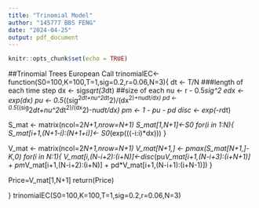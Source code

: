 ---
title: "Trinomial Model"
author: "145777 BBS FENG"
date: "2024-04-25"
output: pdf_document
---

```{r setup, include=FALSE}
knitr::opts_chunk$set(echo = TRUE)
```
##Trinomial Trees European Call
trinomialEC<-function(S0=100,K=100,T=1,sig=0.2,r=0.06,N=3){
  dt <- T/N  ###length of each time step
  dx <- sig*sqrt(3*dt) ##size of each 
  nu <- r - 0.5*sig^2 
  edx <- exp(dx)
  pu <- 0.5*((sig^2*dt+nu^2*dt^2)/(dx^2)+nu*dt/dx)
  pd <- 0.5*((sig^2*dt+nu^2*dt^2)/(dx^2)-nu*dt/dx)
  pm <- 1 - pu - pd
  disc <- exp(-r*dt)
  
  S_mat <- matrix(ncol=2*N+1,nrow=N+1)
  S_mat[1,N+1]<-S0
  for(i in 1:N){
    S_mat[i+1,(N+1-i):(N+1+i)]<- S0*(exp(((-i:i)*dx)))
  }
  
  V_mat <- matrix(ncol=2*N+1,nrow=N+1)
  V_mat[N+1,] <- pmax(S_mat[N+1,]-K,0)
  for(i in N:1){
    V_mat[i,(N-i+2):(i+N)]<-disc*(pu*V_mat[i+1,(N-i+3):(i+N+1)] + pm*V_mat[i+1,(N-i+2):(i+N)] + pd*V_mat[i+1,(N-i+1):(i+N-1)])
  }
  
  Price=V_mat[1,N+1]
  return(Price)
  
}
trinomialEC(S0=100,K=100,T=1,sig=0.2,r=0.06,N=3)